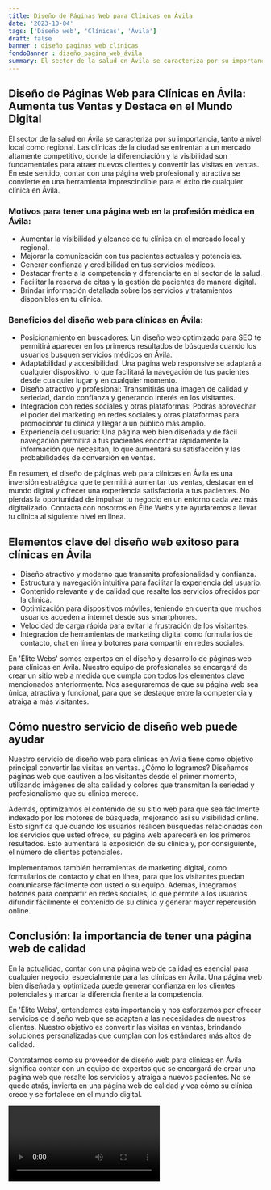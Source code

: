 ```yaml
---
title: Diseño de Páginas Web para Clínicas en Ávila
date: '2023-10-04'
tags: ['Diseño web', 'Clínicas', 'Ávila']
draft: false
banner : diseño_paginas_web_clínicas
fondoBanner : diseño_pagina_web_ávila
summary: El sector de la salud en Ávila se caracteriza por su importancia, tanto a nivel local como regional. Las clínicas de la ciudad se enfrentan a un mercado altamente competitivo, donde la diferenciación y la visibilidad son fundamentales para atraer nuevos clientes y convertir las visitas en ventas. En este sentido, contar con una página web profesional y atractiva se convierte en una herramienta imprescindible para el éxito de cualquier clínica en Ávila.
---
```


## Diseño de Páginas Web para Clínicas en Ávila: Aumenta tus Ventas y Destaca en el Mundo Digital

El sector de la salud en Ávila se caracteriza por su importancia, tanto a nivel local como regional. Las clínicas de la ciudad se enfrentan a un mercado altamente competitivo, donde la diferenciación y la visibilidad son fundamentales para atraer nuevos clientes y convertir las visitas en ventas. En este sentido, contar con una página web profesional y atractiva se convierte en una herramienta imprescindible para el éxito de cualquier clínica en Ávila.

### Motivos para tener una página web en la profesión médica en Ávila:

- Aumentar la visibilidad y alcance de tu clínica en el mercado local y regional.
- Mejorar la comunicación con tus pacientes actuales y potenciales.
- Generar confianza y credibilidad en tus servicios médicos.
- Destacar frente a la competencia y diferenciarte en el sector de la salud.
- Facilitar la reserva de citas y la gestión de pacientes de manera digital.
- Brindar información detallada sobre los servicios y tratamientos disponibles en tu clínica.

### Beneficios del diseño web para clínicas en Ávila:

- Posicionamiento en buscadores: Un diseño web optimizado para SEO te permitirá aparecer en los primeros resultados de búsqueda cuando los usuarios busquen servicios médicos en Ávila.
- Adaptabilidad y accesibilidad: Una página web responsive se adaptará a cualquier dispositivo, lo que facilitará la navegación de tus pacientes desde cualquier lugar y en cualquier momento.
- Diseño atractivo y profesional: Transmitirás una imagen de calidad y seriedad, dando confianza y generando interés en los visitantes.
- Integración con redes sociales y otras plataformas: Podrás aprovechar el poder del marketing en redes sociales y otras plataformas para promocionar tu clínica y llegar a un público más amplio.
- Experiencia del usuario: Una página web bien diseñada y de fácil navegación permitirá a tus pacientes encontrar rápidamente la información que necesitan, lo que aumentará su satisfacción y las probabilidades de conversión en ventas.

En resumen, el diseño de páginas web para clínicas en Ávila es una inversión estratégica que te permitirá aumentar tus ventas, destacar en el mundo digital y ofrecer una experiencia satisfactoria a tus pacientes. No pierdas la oportunidad de impulsar tu negocio en un entorno cada vez más digitalizado. Contacta con nosotros en Élite Webs y te ayudaremos a llevar tu clínica al siguiente nivel en línea.

<GifSeo />

<Cta />

## Elementos clave del diseño web exitoso para clínicas en Ávila

- Diseño atractivo y moderno que transmita profesionalidad y confianza.
- Estructura y navegación intuitiva para facilitar la experiencia del usuario.
- Contenido relevante y de calidad que resalte los servicios ofrecidos por la clínica.
- Optimización para dispositivos móviles, teniendo en cuenta que muchos usuarios acceden a internet desde sus smartphones.
- Velocidad de carga rápida para evitar la frustración de los visitantes.
- Integración de herramientas de marketing digital como formularios de contacto, chat en línea y botones para compartir en redes sociales.

En 'Élite Webs' somos expertos en el diseño y desarrollo de páginas web para clínicas en Ávila. Nuestro equipo de profesionales se encargará de crear un sitio web a medida que cumpla con todos los elementos clave mencionados anteriormente. Nos aseguraremos de que su página web sea única, atractiva y funcional, para que se destaque entre la competencia y atraiga a más visitantes.

## Cómo nuestro servicio de diseño web puede ayudar

Nuestro servicio de diseño web para clínicas en Ávila tiene como objetivo principal convertir las visitas en ventas. ¿Cómo lo logramos? Diseñamos páginas web que cautiven a los visitantes desde el primer momento, utilizando imágenes de alta calidad y colores que transmitan la seriedad y profesionalismo que su clínica merece.

Además, optimizamos el contenido de su sitio web para que sea fácilmente indexado por los motores de búsqueda, mejorando así su visibilidad online. Esto significa que cuando los usuarios realicen búsquedas relacionadas con los servicios que usted ofrece, su página web aparecerá en los primeros resultados. Esto aumentará la exposición de su clínica y, por consiguiente, el número de clientes potenciales.

Implementamos también herramientas de marketing digital, como formularios de contacto y chat en línea, para que los visitantes puedan comunicarse fácilmente con usted o su equipo. Además, integramos botones para compartir en redes sociales, lo que permite a los usuarios difundir fácilmente el contenido de su clínica y generar mayor repercusión online.

## Conclusión: la importancia de tener una página web de calidad

En la actualidad, contar con una página web de calidad es esencial para cualquier negocio, especialmente para las clínicas en Ávila. Una página web bien diseñada y optimizada puede generar confianza en los clientes potenciales y marcar la diferencia frente a la competencia.

En 'Élite Webs', entendemos esta importancia y nos esforzamos por ofrecer servicios de diseño web que se adapten a las necesidades de nuestros clientes. Nuestro objetivo es convertir las visitas en ventas, brindando soluciones personalizadas que cumplan con los estándares más altos de calidad.

Contratarnos como su proveedor de diseño web para clínicas en Ávila significa contar con un equipo de expertos que se encargará de crear una página web que resalte los servicios y atraiga a nuevos pacientes. No se quede atrás, invierta en una página web de calidad y vea cómo su clínica crece y se fortalece en el mundo digital.

<Video />

<CtaBot job='Clínicas' city='Ávila'/>

<Gmaps query='Ávila+españa+maps' />
